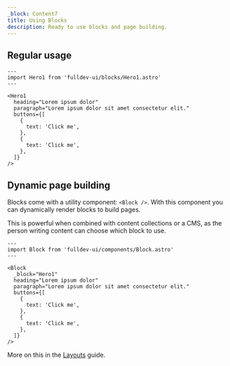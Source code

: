 ```yaml
---
_block: Content7
title: Using Blocks
description: Ready to use blocks and page building.
---
```


## Regular usage

```astro live
---
import Hero1 from 'fulldev-ui/blocks/Hero1.astro'
---

<Hero1
  heading="Lorem ipsum dolor"
  paragraph="Lorem ipsum dolor sit amet consectetur elit."
  buttons={[
    {
      text: 'Click me',
    },
    {
      text: 'Click me',
    },
  ]}
/>
```

## Dynamic page building

Blocks come with a utility component: `<Block />`. With this component you can dynamically render blocks to build pages.

This is powerful when combined with content collections or a CMS, as the person writing content can choose which block to use.

```astro live
---
import Block from 'fulldev-ui/components/Block.astro'
---

<Block
  _block="Hero1"
  heading="Lorem ipsum dolor"
  paragraph="Lorem ipsum dolor sit amet consectetur elit."
  buttons={[
    {
      text: 'Click me',
    },
    {
      text: 'Click me',
    },
  ]}
/>
```

More on this in the [Layouts](/docs/layouts/) guide.
